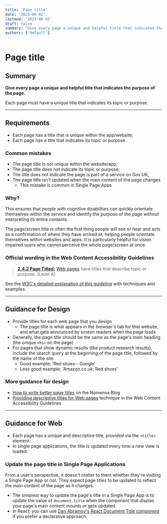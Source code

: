 ```yaml
---
title: 'Page title'
date: '2023-06-02'
lastmod: '2023-06-02'
draft: false
summary: "Give every page a unique and helpful title that indicates the purpose of the page."
authors: ['default']
---
```


# Page title

## Summary

**Give every page a unique and helpful title that indicates the purpose of the page.**

Each page must have a unique title that indicates its topic or purpose.

---

## Requirements

* Each page has a title that is unique within the app/website;
* Each page has a title that indicates its topic or purpose.

### Common mistakes

* The page title is not unique within the website/app;
* The page title does not indicate its topic or purpose;
* The title does not indicate the page is part of a service on Gov.UK;
* The page title isn't updated when the main content of the page changes
  * This mistake is common in Single Page Apps

### Why?

This ensures that people with cognitive disabilities can quickly orientate themselves within the service and identify the purpose of the page without interpreting its entire contents.

The page/screen title is often the first thing people will see or hear and acts as a confirmation of where they have arrived at, helping people orientate themselves within websites and apps. It is particularly helpful for vision impaired users who cannot perceive the whole page/screen at once.

### Official wording in the Web Content Accessibility Guidelines

> [**2.4.2 Page Titled:**](https://www.w3.org/TR/UNDERSTANDING-WCAG20/navigation-mechanisms-title.html) [Web pages](https://www.w3.org/TR/UNDERSTANDING-WCAG20/navigation-mechanisms-title.html#webpagedef) have titles that describe topic or purpose. (Level A)

See the [W3C's detailed explanation of this guideline](https://www.w3.org/TR/UNDERSTANDING-WCAG20/navigation-mechanisms-title.html) with techniques and examples.

---

## Guidance for Design

* Provide titles for each web page that you design
  * The page title is what appears in the browser's tab for that website, and what gets announced by screen readers when the page loads
* Generally, the page title should be the same as the page's main heading (the unique `<h1>` on the page)
* For pages that show dynamic results (like product research results), include the search query at the beginning of the page title, followed by the name of the site
  * Good example: 'Red shoes – Google'
  * Less good example: 'Amazon.co.uk: Red shoes'

### More guidance for design

* [How to write better page titles](https://www.nomensa.com/blog/2013/how-to-write-better-page-titles) on the Nomensa Blog
* [Providing descriptive titles for Web pages](https://www.w3.org/TR/2016/NOTE-WCAG20-TECHS-20161007/G88) technique in the Web Content Accessibility Guidelines

---

## Guidance for Web

* Each page has a unique and descriptive title, provided via the `<title>` element.
* In single page applications, the title is updated every time a new view is loaded.

### Update the page title in Single Page Applications

From a user's perspective, it doesn't matter to them whether they're visiting a Single Page App or not. They expect page titles to be updated to reflect the main content of the page as it changes.

* The simplest way to update the page's title in a Single Page App is to update the value of `document.title` when the component that displas your page's main content mounts or gets updated.
* In React, you can use [Dan Abramov's React Document Title component](https://github.com/gaearon/react-document-title) if you prefer a declarative approach.
